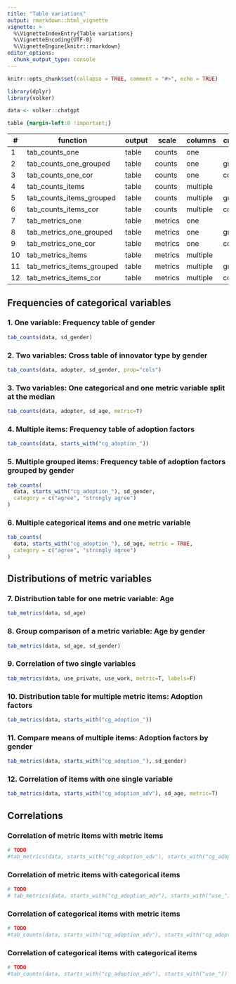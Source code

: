 ```yaml
---
title: "Table variations"
output: rmarkdown::html_vignette
vignette: >
  %\VignetteIndexEntry{Table variations}
  %\VignetteEncoding{UTF-8}
  %\VignetteEngine{knitr::rmarkdown}
editor_options: 
  chunk_output_type: console
---
```


```r
knitr::opts_chunk$set(collapse = TRUE, comment = "#>", echo = TRUE)

library(dplyr)
library(volker)

data <- volker::chatgpt

```

```css
table {margin-left:0 !important;}
```


| \#     | function                  | output | scale    | columns   | crossings   |
|--------|---------------------------|--------|----------|-----------|-------------|
| 1      | tab_counts_one            | table  | counts   | one       |             |
| 2      | tab_counts_one_grouped    | table  | counts   | one       | grouped     |
| 3      | tab_counts_one_cor        | table  | counts   | one       | correlated  |
| 4      | tab_counts_items          | table  | counts   | multiple  |             |
| 5      | tab_counts_items_grouped  | table  | counts   | multiple  | grouped     |
| 6      | tab_counts_items_cor      | table  | counts   | multiple  | correlated  |
| 7      | tab_metrics_one           | table  | metrics  | one       |             |
| 8      | tab_metrics_one_grouped   | table  | metrics  | one       | grouped     |
| 9      | tab_metrics_one_cor       | table  | metrics  | one       | correlated  |
| 10     | tab_metrics_items         | table  | metrics  | multiple  |             |
| 11     | tab_metrics_items_grouped | table  | metrics  | multiple  | grouped     |
| 12     | tab_metrics_items_cor     | table  | metrics  | multiple  | correlated  |


## Frequencies of categorical variables

### 1. One variable: Frequency table of gender

```r
tab_counts(data, sd_gender)
```

### 2. Two variables: Cross table of innovator type by gender
```r
tab_counts(data, adopter, sd_gender, prop="cols")
```


### 3. Two variables: One categorical and one metric variable split at the median
```r
tab_counts(data, adopter, sd_age, metric=T)
```

### 4. Multiple items: Frequency table of adoption factors
```r
tab_counts(data, starts_with("cg_adoption_"))
```

### 5. Multiple grouped items: Frequency table of adoption factors grouped by gender
```r
tab_counts(
  data, starts_with("cg_adoption_"), sd_gender, 
  category = c("agree", "strongly agree")
)
```

### 6. Multiple categorical items and one metric variable
```r

tab_counts(
  data, starts_with("cg_adoption_"), sd_age, metric = TRUE,
  category = c("agree", "strongly agree")
)

```

## Distributions of metric variables

### 7. Distribution table for one metric variable: Age
```r
tab_metrics(data, sd_age)
```

### 8. Group comparison of a metric variable: Age by gender

```r
tab_metrics(data, sd_age, sd_gender)
```

### 9. Correlation of two single variables
```r
tab_metrics(data, use_private, use_work, metric=T, labels=F)
```

### 10. Distribution table for multiple metric items: Adoption factors
```r
tab_metrics(data, starts_with("cg_adoption_"))
```


### 11. Compare means of multiple items: Adoption factors by gender
```r
tab_metrics(data, starts_with("cg_adoption_"), sd_gender)
```

### 12. Correlation of items with one single variable

```r
tab_metrics(data, starts_with("cg_adoption_adv"), sd_age, metric=T)
```

## Correlations

### Correlation of metric items with metric items

```r
# TODO
#tab_metrics(data, starts_with("cg_adoption_adv"), starts_with("cg_adoption_adv"), metric = TRUE)
```

### Correlation of metric items with categorical items

```r
# TODO
# tab_metrics(data, starts_with("cg_adoption_adv"), starts_with("use_"))
```


### Correlation of categorical items with metric items

```r
# TODO
#tab_counts(data, starts_with("cg_adoption_adv"), starts_with("cg_adoption_adv"), metric = TRUE)
```

### Correlation of categorical items with categorical items

```r
# TODO
#tab_counts(data, starts_with("cg_adoption_adv"), starts_with("use_"))
```
